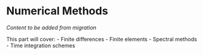 # Numerical Methods

*Content to be added from migration*

This part will cover:
- Finite differences
- Finite elements
- Spectral methods
- Time integration schemes